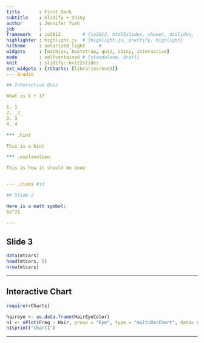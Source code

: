 ```yaml
---
title       : First Deck
subtitle    : Slidify + Shiny
author      : Jennifer Yueh
job         : 
framework   : io2012        # {io2012, html5slides, shower, dzslides, ...}
highlighter : highlight.js  # {highlight.js, prettify, highlight}
hitheme     : solarized_light     # 
widgets     : [mathjax, bootstrap, quiz, shiny, interactive]  
mode        : selfcontained # {standalone, draft}
knit        : slidify::knit2slides
ext_widgets : {rCharts: [libraries/nvd3]}
--- &radio

## Interactive Quiz

What is 1 + 1?

1. 1
2. _2_
3. 3
4. 4

*** .hint

This is a hint

*** .explanation

This is how it should be done


--- .class #id 

## Slide 2

Here is a math symbol:
$x^2$

---
```


## Slide 3

```r
data(mtcars)
head(mtcars, 5)
nrow(mtcars)
```

---

## Interactive Chart

```r
require(rCharts)

haireye <- as.data.frame(HairEyeColor)
n1 <- nPlot(Freq ~ Hair, group = "Eye", type = "multiBarChart", data= subset(haireye, Sex=="Male"))
n1$print("chart1")
```
                                                                             

---
